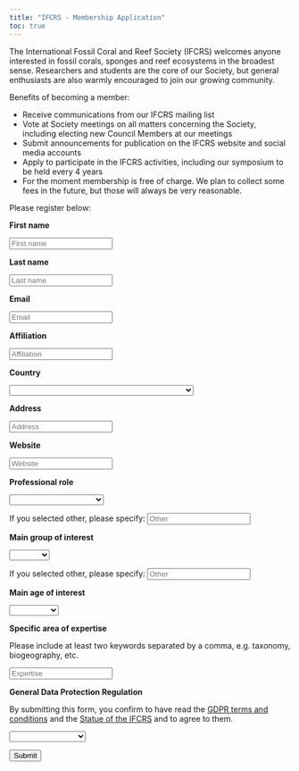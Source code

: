 ```yaml
---
title: "IFCRS - Membership Application"
toc: true
---
```


The International Fossil Coral and Reef Society (IFCRS) welcomes anyone interested in fossil corals, sponges and reef ecosystems in the broadest sense. Researchers and students are the core of our Society, but general enthusiasts are also warmly encouraged to join our growing community.

Benefits of becoming a member:

-   Receive communications from our IFCRS mailing list
-   Vote at Society meetings on all matters concerning the Society, including electing new Council Members at our meetings
-   Submit announcements for publication on the IFCRS website and social media accounts
-   Apply to participate in the IFCRS activities, including our symposium to be held every 4 years
-   For the moment membership is free of charge. We plan to collect some fees in the future, but those will always be very reasonable.

Please register below:

<form action="https://formspree.io/f/xgejbbvb" method="POST">

<p>**First name**</p>

<input name="Name" type="text" placeholder="First name" required>\

<p>**Last name**</p>

<input name="Surname" type="text" placeholder="Last name" required>\

<p>**Email**</p>

<input name="Email" type="text" placeholder="Email" required>\

<p>**Affiliation**</p>

<input name="Affiliation" type="text" placeholder="Affiliation" required>\

<p>**Country**</p>

<select name="country"> <option value="Unselected"></option> <option value="AF">Afghanistan 🇦🇫</option> <option value="AX">Åland Islands 🇦🇽</option> <option value="AL">Albania 🇦🇱</option> <option value="DZ">Algeria 🇩🇿</option> <option value="AS">American Samoa 🇦🇸</option> <option value="AD">Andorra 🇦🇩</option> <option value="AO">Angola 🇦🇴</option> <option value="AI">Anguilla 🇦🇮</option> <option value="AQ">Antarctica 🇦🇶</option> <option value="AG">Antigua and Barbuda 🇦🇬</option> <option value="AR">Argentina 🇦🇷</option> <option value="AM">Armenia 🇦🇲</option> <option value="AW">Aruba 🇦🇼</option> <option value="AU">Australia 🇦🇺</option> <option value="AT">Austria 🇦🇹</option> <option value="AZ">Azerbaijan 🇦🇿</option> <option value="BS">Bahamas 🇧🇸</option> <option value="BH">Bahrain 🇧🇭</option> <option value="BD">Bangladesh 🇧🇩</option> <option value="BB">Barbados 🇧🇧</option> <option value="BY">Belarus 🇧🇾</option> <option value="BE">Belgium 🇧🇪</option> <option value="BZ">Belize 🇧🇿</option> <option value="BJ">Benin 🇧🇯</option> <option value="BM">Bermuda 🇧🇲</option> <option value="BT">Bhutan 🇧🇹</option> <option value="BO">Bolivia, Plurinational State of 🇧🇴</option> <option value="BA">Bosnia and Herzegovina 🇧🇦</option> <option value="BW">Botswana 🇧🇼</option> <option value="BV">Bouvet Island 🇧🇻</option> <option value="BR">Brazil 🇧🇷</option> <option value="IO">British Indian Ocean Territory 🇮🇴</option> <option value="BN">Brunei Darussalam 🇧🇳</option> <option value="BG">Bulgaria 🇧🇬</option> <option value="BF">Burkina Faso 🇧🇫</option> <option value="BI">Burundi 🇧🇮</option> <option value="KH">Cambodia 🇰🇭</option> <option value="CM">Cameroon 🇨🇲</option> <option value="CA">Canada 🇨🇦</option> <option value="CV">Cabo Verde 🇨🇻</option> <option value="KY">Cayman Islands 🇰🇾</option> <option value="CF">Central African Republic 🇨🇫</option> <option value="TD">Chad 🇹🇩</option> <option value="CL">Chile 🇨🇱</option> <option value="CN">China 🇨🇳</option> <option value="CX">Christmas Island 🇨🇽</option> <option value="CC">Cocos (Keeling) Islands 🇨🇨</option> <option value="CO">Colombia 🇨🇴</option> <option value="KM">Comoros 🇰🇲</option> <option value="CG">Congo 🇨🇬</option> <option value="CD">Congo, The Democratic Republic of the 🇨🇩</option> <option value="CK">Cook Islands 🇨🇰</option> <option value="CR">Costa Rica 🇨🇷</option> <option value="CI">Côte d'Ivoire 🇨🇮</option> <option value="HR">Croatia 🇭🇷</option> <option value="CU">Cuba 🇨🇺</option> <option value="CY">Cyprus 🇨🇾</option> <option value="CZ">Czechia 🇨🇿</option> <option value="DK">Denmark 🇩🇰</option> <option value="DJ">Djibouti 🇩🇯</option> <option value="DM">Dominica 🇩🇲</option> <option value="DO">Dominican Republic 🇩🇴</option> <option value="EC">Ecuador 🇪🇨</option> <option value="EG">Egypt 🇪🇬</option> <option value="SV">El Salvador 🇸🇻</option> <option value="GQ">Equatorial Guinea 🇬🇶</option> <option value="ER">Eritrea 🇪🇷</option> <option value="EE">Estonia 🇪🇪</option> <option value="SZ">Eswatini 🇸🇿</option> <option value="ET">Ethiopia 🇪🇹</option> <option value="FK">Falkland Islands (Malvinas) 🇫🇰</option> <option value="FO">Faroe Islands 🇫🇴</option> <option value="FJ">Fiji 🇫🇯</option> <option value="FI">Finland 🇫🇮</option> <option value="FR">France 🇫🇷</option> <option value="GF">French Guiana 🇬🇫</option> <option value="PF">French Polynesia 🇵🇫</option> <option value="TF">French Southern Territories 🇹🇫</option> <option value="GA">Gabon 🇬🇦</option> <option value="GM">Gambia 🇬🇲</option> <option value="GE">Georgia 🇬🇪</option> <option value="DE">Germany 🇩🇪</option> <option value="GH">Ghana 🇬🇭</option> <option value="GI">Gibraltar 🇬🇮</option> <option value="GR">Greece 🇬🇷</option> <option value="GL">Greenland 🇬🇱</option> <option value="GD">Grenada 🇬🇩</option> <option value="GP">Guadeloupe 🇬🇵</option> <option value="GU">Guam 🇬🇺</option> <option value="GT">Guatemala 🇬🇹</option> <option value="GG">Guernsey 🇬🇬</option> <option value="GN">Guinea 🇬🇳</option> <option value="GW">Guinea-Bissau 🇬🇼</option> <option value="GY">Guyana 🇬🇾</option> <option value="HT">Haiti 🇭🇹</option> <option value="HM">Heard Island and McDonald Islands 🇭🇲</option> <option value="VA">Holy See (Vatican City State) 🇻🇦</option> <option value="HN">Honduras 🇭🇳</option> <option value="HK">Hong Kong 🇭🇰</option> <option value="HU">Hungary 🇭🇺</option> <option value="IS">Iceland 🇮🇸</option> <option value="IN">India 🇮🇳</option> <option value="ID">Indonesia 🇮🇩</option> <option value="IR">Iran, Islamic Republic of 🇮🇷</option> <option value="IQ">Iraq 🇮🇶</option> <option value="IE">Ireland 🇮🇪</option> <option value="IM">Isle of Man 🇮🇲</option> <option value="IL">Israel 🇮🇱</option> <option value="IT">Italy 🇮🇹</option> <option value="JM">Jamaica 🇯🇲</option> <option value="JP">Japan 🇯🇵</option> <option value="JE">Jersey 🇯🇪</option> <option value="JO">Jordan 🇯🇴</option> <option value="KZ">Kazakhstan 🇰🇿</option> <option value="KE">Kenya 🇰🇪</option> <option value="KI">Kiribati 🇰🇮</option> <option value="KP">Korea, Democratic People's Republic of 🇰🇵</option> <option value="KR">Korea, Republic of 🇰🇷</option> <option value="KW">Kuwait 🇰🇼</option> <option value="KG">Kyrgyzstan 🇰🇬</option> <option value="LA">Lao People's Democratic Republic 🇱🇦</option> <option value="LV">Latvia 🇱🇻</option> <option value="LB">Lebanon 🇱🇧</option> <option value="LS">Lesotho 🇱🇸</option> <option value="LR">Liberia 🇱🇷</option> <option value="LY">Libya 🇱🇾</option> <option value="LI">Liechtenstein 🇱🇮</option> <option value="LT">Lithuania 🇱🇹</option> <option value="LU">Luxembourg 🇱🇺</option> <option value="MO">Macao 🇲🇴</option> <option value="MG">Madagascar 🇲🇬</option> <option value="MW">Malawi 🇲🇼</option> <option value="MY">Malaysia 🇲🇾</option> <option value="MV">Maldives 🇲🇻</option> <option value="ML">Mali 🇲🇱</option> <option value="MT">Malta 🇲🇹</option> <option value="MH">Marshall Islands 🇲🇭</option> <option value="MQ">Martinique 🇲🇶</option> <option value="MR">Mauritania 🇲🇷</option> <option value="MU">Mauritius 🇲🇺</option> <option value="YT">Mayotte 🇾🇹</option> <option value="MX">Mexico 🇲🇽</option> <option value="FM">Micronesia, Federated States of 🇫🇲</option> <option value="MD">Moldova, Republic of 🇲🇩</option> <option value="MC">Monaco 🇲🇨</option> <option value="MN">Mongolia 🇲🇳</option> <option value="ME">Montenegro 🇲🇪</option> <option value="MS">Montserrat 🇲🇸</option> <option value="MA">Morocco 🇲🇦</option> <option value="MZ">Mozambique 🇲🇿</option> <option value="MM">Myanmar 🇲🇲</option> <option value="NA">Namibia 🇳🇦</option> <option value="NR">Nauru 🇳🇷</option> <option value="NP">Nepal 🇳🇵</option> <option value="NL">Netherlands, Kingdom of the 🇳🇱</option> <option value="AN">Netherlands Antilles 🇳🇱</option> <option value="NC">New Caledonia 🇳🇨</option> <option value="NZ">New Zealand 🇳🇿</option> <option value="NI">Nicaragua 🇳🇮</option> <option value="NE">Niger 🇳🇪</option> <option value="NG">Nigeria 🇳🇬</option> <option value="NU">Niue 🇳🇺</option> <option value="NF">Norfolk Island 🇳🇫</option> <option value="MP">Northern Mariana Islands 🇲🇵</option> <option value="MK">North Macedonia 🇲🇰</option> <option value="NO">Norway 🇳🇴</option> <option value="OM">Oman 🇴🇲</option> <option value="PK">Pakistan 🇵🇰</option> <option value="PW">Palau 🇵🇼</option> <option value="PS">Palestine, State of 🇵🇸</option> <option value="PA">Panama 🇵🇦</option> <option value="PG">Papua New Guinea 🇵🇬</option> <option value="PY">Paraguay 🇵🇾</option> <option value="PE">Peru 🇵🇪</option> <option value="PH">Philippines 🇵🇭</option> <option value="PN">Pitcairn 🇵🇳</option> <option value="PL">Poland 🇵🇱</option> <option value="PT">Portugal 🇵🇹</option> <option value="PR">Puerto Rico 🇵🇷</option> <option value="QA">Qatar 🇶🇦</option> <option value="RE">Réunion 🇷🇪</option> <option value="RO">Romania 🇷🇴</option> <option value="RU">Russian Federation 🇷🇺</option> <option value="RW">Rwanda 🇷🇼</option> <option value="BL">Saint Barthélemy 🇧🇱</option> <option value="SH">Saint Helena, Ascension and Tristan da Cunha 🇸🇭</option> <option value="KN">Saint Kitts and Nevis 🇰🇳</option> <option value="LC">Saint Lucia 🇱🇨</option> <option value="MF">Saint Martin 🇲🇫</option> <option value="PM">Saint Pierre and Miquelon 🇵🇲</option> <option value="VC">Saint Vincent and the Grenadines 🇻🇨</option> <option value="WS">Samoa 🇼🇸</option> <option value="SM">San Marino 🇸🇲</option> <option value="ST">Sao Tome and Principe 🇸🇹</option> <option value="SA">Saudi Arabia 🇸🇦</option> <option value="SN">Senegal 🇸🇳</option> <option value="RS">Serbia 🇷🇸</option> <option value="SC">Seychelles 🇸🇨</option> <option value="SL">Sierra Leone 🇸🇱</option> <option value="SG">Singapore 🇸🇬</option> <option value="SK">Slovakia 🇸🇰</option> <option value="SI">Slovenia 🇸🇮</option> <option value="SB">Solomon Islands 🇸🇧</option> <option value="SO">Somalia 🇸🇴</option> <option value="ZA">South Africa 🇿🇦</option> <option value="GS">South Georgia and the South Sandwich Islands 🇬🇸</option> <option value="ES">Spain 🇪🇸</option> <option value="LK">Sri Lanka 🇱🇰</option> <option value="SD">Sudan 🇸🇩</option> <option value="SR">Suriname 🇸🇷</option> <option value="SJ">Svalbard and Jan Mayen 🇸🇯</option> <option value="SE">Sweden 🇸🇪</option> <option value="CH">Switzerland 🇨🇭</option> <option value="SY">Syrian Arab Republic 🇸🇾</option> <option value="TW">Taiwan, Province of China 🇹🇼</option> <option value="TJ">Tajikistan 🇹🇯</option> <option value="TZ">Tanzania, United Republic of 🇹🇿</option> <option value="TH">Thailand 🇹🇭</option> <option value="TL">Timor-Leste 🇹🇱</option> <option value="TG">Togo 🇹🇬</option> <option value="TK">Tokelau 🇹🇰</option> <option value="TO">Tonga 🇹🇴</option> <option value="TT">Trinidad and Tobago 🇹🇹</option> <option value="TN">Tunisia 🇹🇳</option> <option value="TM">Turkmenistan 🇹🇲</option> <option value="TC">Turks and Caicos Islands 🇹🇨</option> <option value="TV">Tuvalu 🇹🇻</option> <option value="TR">Türkiye 🇹🇷</option> <option value="UG">Uganda 🇺🇬</option> <option value="UA">Ukraine 🇺🇦</option> <option value="AE">United Arab Emirates 🇦🇪</option> <option value="GB">United Kingdom 🇬🇧</option> <option value="US">United States of America 🇺🇸</option> <option value="UM">United States Minor Outlying Islands 🇺🇸</option> <option value="UY">Uruguay 🇺🇾</option> <option value="UZ">Uzbekistan 🇺🇿</option> <option value="VU">Vanuatu 🇻🇺</option> <option value="VE">Venezuela, Bolivarian Republic of 🇻🇪</option> <option value="VN">Viet Nam 🇻🇳</option> <option value="VG">Virgin Islands, British 🇻🇬</option> <option value="VI">Virgin Islands, U.S. 🇻🇮</option> <option value="WF">Wallis and Futuna 🇼🇫</option> <option value="EH">Western Sahara 🇪🇭</option> <option value="YE">Yemen 🇾🇪</option> <option value="ZM">Zambia 🇿🇲</option> <option value="ZW">Zimbabwe 🇿🇼</option> </select>

<p>**Address**</p>

<input name="Address" type="text" placeholder="Address" required>\

<p>**Website**</p>

<input name="Website" type="text" placeholder="Website" required>\

<p>**Professional role**</p>

<select id="Profession" name="Role"> <option value="Unselected"></option> <option value="Undergrad">Undergraduate student</option> <option value="PhD">PhD student</option> <option value="Postdoc">Postdoctoral Researcher</option> <option value="Senior">Senior Researcher</option> <option value="Emeritus">Emeritus</option> <option value="Other">Other</option> </select>

If you selected other, please specify: <input name="other-role" type="text" placeholder="Other">\

<p>**Main group of interest**</p>

<select id="study" name="Interest"> <option value="Unselected"></option> <option value="Cnidaria">Cnidaria</option> <option value="Porifera">Porifera</option> <option value="Other">Other</option> </select>

If you selected other, please specify: <input name="other-study" type="text" placeholder="Other">\

<p>**Main age of interest**</p>

<select id="age" name="Age"> <option value="Unselected"></option> <option value="Cenozoic">Cenozoic</option> <option value="Mesozoic">Mesozoic</option> <option value="Palaeozoic">Palaeozoic</option> </select>

<p>**Specific area of expertise**</p>

Please include at least two keywords separated by a comma, e.g. taxonomy, biogeography, etc.

<input name="Expertise" type="text" placeholder="Expertise" required>\

<p>**General Data Protection Regulation**</p>

By submitting this form, you confirm to have read the [GDPR terms and conditions](gdpr.qmd) and the [Statue of the IFCRS](statute.qmd) and to agree to them.

<select id="confirm" name="Confirm"> <option value="Unselected"></option> <option value="Confirm">I agree and confirm</option> </select>

<button type="submit" id="submit">
Submit
</button>

</form>
